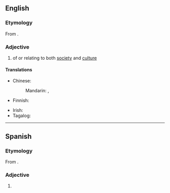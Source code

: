==English==

===Etymology===
From {{af|en|socio-|cultural}}.

===Adjective===
{{en-adj}}

# of or relating to both [[society]] and [[culture]]

====Translations====
{{trans-top|of both society and culture}}
* Chinese:
*: Mandarin: {{t|cmn|社會文化|alt=社會文化的}}, {{t|cmn|社会文化|alt=社会文化的|tr=shèhuì wénhuà de}}
* Finnish: {{t+|fi|sosiokulttuurinen}}
{{trans-mid}}
* Irish: {{t|ga|soch-chultúrtha}}
* Tagalog: {{t|tl|ulnukalnangin}}
{{trans-bottom}}

----

==Spanish==

===Etymology===
From {{af|es|socio-|cultural}}.

===Adjective===
{{es-adj|pl=socioculturales}}

# {{l|en|sociocultural}}